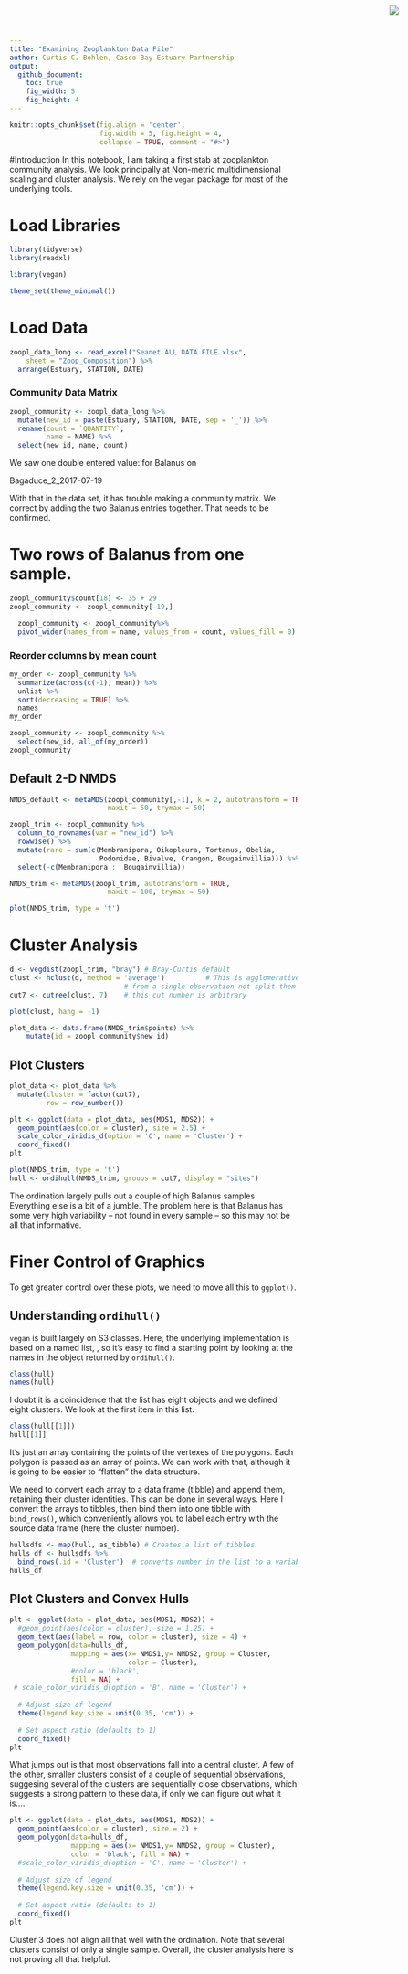 ```yaml
---
title: "Examining Zooplankton Data File"
author: Curtis C. Bohlen, Casco Bay Estuary Partnership
output:
  github_document:
    toc: true
    fig_width: 5
    fig_height: 4
---
```

<img
    src="https://www.cascobayestuary.org/wp-content/uploads/2014/04/logo_sm.jpg"
    style="position:absolute;top:10px;right:50px;" />

```r
knitr::opts_chunk$set(fig.align = 'center',
                      fig.width = 5, fig.height = 4,
                      collapse = TRUE, comment = "#>")
```

#Introduction
In this notebook, I am taking a first stab at zooplankton community analysis.
We look principally at Non-metric multidimensional scaling and cluster analysis.
We rely on the `vegan` package for most of the underlying tools. 

# Load Libraries
```r
library(tidyverse)
library(readxl)

library(vegan)

theme_set(theme_minimal())
```

# Load Data
```r
zoopl_data_long <- read_excel("Seanet ALL DATA FILE.xlsx", 
    sheet = "Zoop_Composition") %>%
  arrange(Estuary, STATION, DATE)
```

### Community Data Matrix
```r
zoopl_community <- zoopl_data_long %>%
  mutate(new_id = paste(Estuary, STATION, DATE, sep = '_')) %>%
  rename(count = `QUANTITY`,
         name = NAME) %>%
  select(new_id, name, count)
```

We saw one double entered value: for Balanus on

Bagaduce_2_2017-07-19

With that in the data set, it has trouble making a community matrix. We correct
by adding the two Balanus entries together.  That needs to be confirmed.

# Two rows of Balanus from one sample.
```r
zoopl_community$count[18] <- 35 + 29
zoopl_community <- zoopl_community[-19,]
```

```r
  zoopl_community <- zoopl_community%>%
  pivot_wider(names_from = name, values_from = count, values_fill = 0)
```

### Reorder columns by mean count
```r
my_order <- zoopl_community %>%
  summarize(across(c(-1), mean)) %>%
  unlist %>%
  sort(decreasing = TRUE) %>%
  names
my_order
```

```r
zoopl_community <- zoopl_community %>%
  select(new_id, all_of(my_order))
zoopl_community
```


## Default 2-D NMDS
```r
NMDS_default <- metaMDS(zoopl_community[,-1], k = 2, autotransform = TRUE,
                        maxit = 50, trymax = 50)
```


```r
zoopl_trim <- zoopl_community %>%
  column_to_rownames(var = "new_id") %>%
  rowwise() %>%
  mutate(rare = sum(c(Membranipora, Oikopleura, Tortanus, Obelia, 
                      Podonidae, Bivalve, Crangon, Bougainvillia))) %>%
  select(-c(Membranipora :  Bougainvillia)) 
```


```r
NMDS_trim <- metaMDS(zoopl_trim, autotransform = TRUE,
                        maxit = 100, trymax = 50)
```

```r
plot(NMDS_trim, type = 't')
```

# Cluster Analysis 
```r
d <- vegdist(zoopl_trim, "bray") # Bray-Curtis default 
clust <- hclust(d, method = 'average')          # This is agglomerative clustering - build the groups
                            # from a single observation not split them apart...
cut7 <- cutree(clust, 7)    # this cut number is arbitrary
```

```r
plot(clust, hang = -1)
```

```r
plot_data <- data.frame(NMDS_trim$points) %>%
    mutate(id = zoopl_community$new_id)
```

## Plot Clusters
```r
plot_data <- plot_data %>%
  mutate(cluster = factor(cut7),
         row = row_number())

plt <- ggplot(data = plot_data, aes(MDS1, MDS2)) + 
  geom_point(aes(color = cluster), size = 2.5) +
  scale_color_viridis_d(option = 'C', name = 'Cluster') +
  coord_fixed()
plt
```
```r
plot(NMDS_trim, type = 't')
hull <- ordihull(NMDS_trim, groups = cut7, display = "sites")
```

The ordination largely pulls out a couple of high Balanus 
samples.  Everything else is a bit of a jumble.  The problem here is that 
Balanus has some very high variability -- not found in every sample -- so this
may not be all that informative.


# Finer Control of Graphics
To get greater control over these plots, we need to move all this to 
`ggplot()`.

## Understanding `ordihull()`
`vegan` is built largely on S3 classes.  Here, the underlying implementation
is based on a named list, , so it's easy to find a starting point by looking at 
the names in the object returned by `ordihull()`.
```r
class(hull)
names(hull)
```

I doubt it is a coincidence that the list has eight objects and we defined eight
clusters. We look at the first item in this list.

```r
class(hull[[1]])
hull[[1]]
```

It's just an array containing the points of the vertexes of the polygons. Each 
polygon is passed as an array of points. We can work with that, although
it is going to be easier to "flatten" the data structure.

We need to convert each array to a data frame (tibble) and append them,
retaining their cluster identities. This can be done in several ways. Here I
convert the arrays to tibbles, then bind them into one tibble with
`bind_rows()`, which conveniently allows you to label each entry with the source
data frame (here the cluster number).

```r
hullsdfs <- map(hull, as_tibble) # Creates a list of tibbles
hulls_df <- hullsdfs %>%
  bind_rows(.id = 'Cluster')  # converts number in the list to a variable
hulls_df
```

## Plot Clusters and  Convex Hulls
```r
plt <- ggplot(data = plot_data, aes(MDS1, MDS2)) + 
  #geom_point(aes(color = cluster), size = 1.25) +
  geom_text(aes(label = row, color = cluster), size = 4) +
  geom_polygon(data=hulls_df,  
               mapping = aes(x= NMDS1,y= NMDS2, group = Cluster,
                             color = Cluster),
               #color = 'black',
               fill = NA) + 
 # scale_color_viridis_d(option = 'B', name = 'Cluster') +
  
  # Adjust size of legend
  theme(legend.key.size = unit(0.35, 'cm')) +
  
  # Set aspect ratio (defaults to 1)
  coord_fixed() 
plt
```

What jumps out is that most observations fall into a central cluster.  A few of
the other, smaller clusters consist of a couple of sequential observations,
suggesing several of the clusters are sequentially close 
observations, which suggests a strong pattern to these data, if only we can 
figure out what it is....

```r
plt <- ggplot(data = plot_data, aes(MDS1, MDS2)) + 
  geom_point(aes(color = cluster), size = 2) +
  geom_polygon(data=hulls_df,  
               mapping = aes(x= NMDS1,y= NMDS2, group = Cluster),
               color = 'black', fill = NA) + 
  #scale_color_viridis_d(option = 'C', name = 'Cluster') +
  
  # Adjust size of legend
  theme(legend.key.size = unit(0.35, 'cm')) +
  
  # Set aspect ratio (defaults to 1)
  coord_fixed() 
plt
```

Cluster 3 does not align all that well with the ordination.  Note that several
clusters consist of only a single sample.  Overall, the cluster analysis here is
not proving all that helpful.


